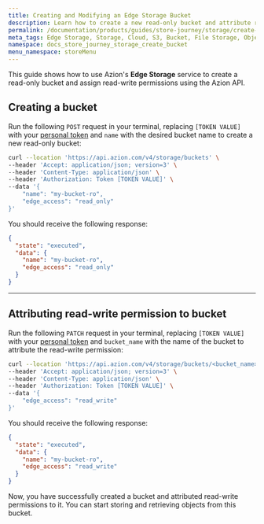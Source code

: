 ```yaml
---
title: Creating and Modifying an Edge Storage Bucket
description: Learn how to create a new read-only bucket and attribute read-write permissions to it using the Azion API.
permalink: /documentation/products/guides/store-journey/storage/create-bucket/
meta_tags: Edge Storage, Storage, Cloud, S3, Bucket, File Storage, Object Storage, API, Read-Only, Read-Write
namespace: docs_store_journey_storage_create_bucket
menu_namespace: storeMenu
---
```


This guide shows how to use Azion's **Edge Storage** service to create a read-only bucket and assign read-write permissions using the Azion API. 

## Creating a bucket

Run the following `POST` request in your terminal, replacing `[TOKEN VALUE]` with your [personal token](/en/documentation/products/guides/personal-tokens/) and `name` with the desired bucket name to create a new read-only bucket:

```bash
curl --location 'https://api.azion.com/v4/storage/buckets' \
--header 'Accept: application/json; version=3' \
--header 'Content-Type: application/json' \
--header 'Authorization: Token [TOKEN VALUE]' \
--data '{
    "name": "my-bucket-ro",
    "edge_access": "read_only"
}'
```

You should receive the following response:

```json
{
  "state": "executed",
  "data": {
    "name": "my-bucket-ro",
    "edge_access": "read_only"
  }
}
```

---

## Attributing read-write permission to bucket

Run the following `PATCH` request in your terminal, replacing `[TOKEN VALUE]` with your [personal token](/en/documentation/products/guides/personal-tokens/) and `bucket_name` with the name of the bucket to attribute the read-write permission:

```bash
curl --location 'https://api.azion.com/v4/storage/buckets/<bucket_name>' \
--header 'Accept: application/json; version=3' \
--header 'Content-Type: application/json' \
--header 'Authorization: Token [TOKEN VALUE]' \
--data '{
    "edge_access": "read_write"
}'
```

You should receive the following response:

```json
{
  "state": "executed",
  "data": {
    "name": "my-bucket-ro",
    "edge_access": "read_write"
  }
}
```

Now, you have successfully created a bucket and attributed read-write permissions to it. You can start storing and retrieving objects from this bucket.
